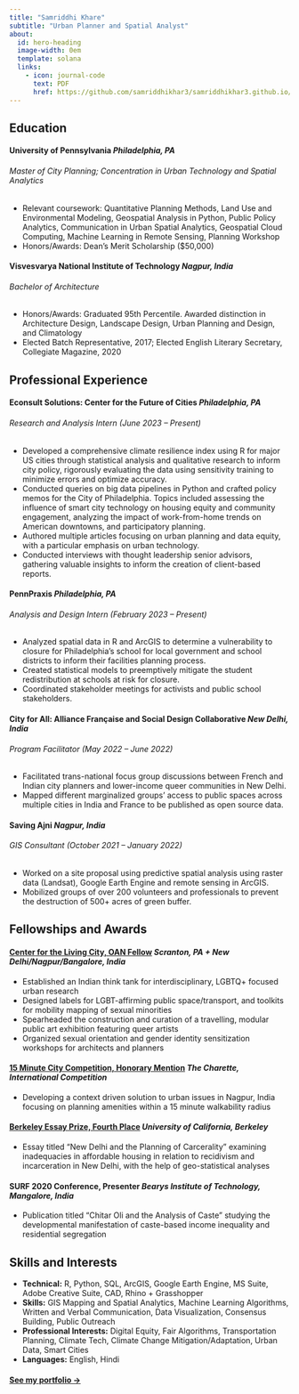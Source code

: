 ```yaml
---
title: "Samriddhi Khare"
subtitle: "Urban Planner and Spatial Analyst"
about:
  id: hero-heading
  image-width: 0em
  template: solana
  links:
    - icon: journal-code
      text: PDF
      href: https://github.com/samriddhikhar3/samriddhikhar3.github.io/blob/main/images/cv_fulltime.pdf
---
```


## Education

#### <b>University of Pennsylvania</b>  *Philadelphia, PA*
###### Master of City Planning; Concentration in Urban Technology and Spatial Analytics 
* Relevant coursework: Quantitative Planning Methods, Land Use and Environmental Modeling, Geospatial Analysis in Python, Public Policy Analytics, Communication in Urban Spatial Analytics, Geospatial Cloud Computing, Machine Learning in Remote Sensing, Planning Workshop
* Honors/Awards: Dean’s Merit Scholarship ($50,000) 

#### <b>Visvesvarya National Institute of Technology</b>  *Nagpur, India*
###### Bachelor of Architecture 
* Honors/Awards: Graduated 95th Percentile. Awarded distinction in Architecture Design, Landscape Design, Urban Planning and Design, and Climatology
* Elected Batch Representative, 2017; Elected English Literary Secretary, Collegiate Magazine, 2020

## Professional Experience

#### <b>Econsult Solutions: Center for the Future of Cities</b>  *Philadelphia, PA*
###### Research and Analysis Intern (June 2023 – Present)
* Developed a comprehensive climate resilience index using R for major US cities through statistical analysis and qualitative research to inform city policy, rigorously evaluating the data using sensitivity training to minimize errors and optimize accuracy.
* Conducted queries on big data pipelines in Python and crafted policy memos for the City of Philadelphia. Topics included assessing the influence of smart city technology on housing equity and community engagement, analyzing the impact of work-from-home trends on American downtowns, and participatory planning. 
* Authored multiple articles focusing on urban planning and data equity, with a particular emphasis on urban technology.
* Conducted interviews with thought leadership senior advisors, gathering valuable insights to inform the creation of client-based reports.

#### <b>PennPraxis</b>  *Philadelphia, PA*
###### Analysis and Design Intern (February 2023 – Present)
* Analyzed spatial data in R and ArcGIS to determine a vulnerability to closure for Philadelphia’s school for local government and school districts to inform their facilities planning process.
* Created statistical models to preemptively mitigate the student redistribution at schools at risk for closure. 
* Coordinated stakeholder meetings for activists and public school stakeholders.

#### <b>City for All: Alliance Française and Social Design Collaborative</b>  *New Delhi, India*
###### Program Facilitator (May 2022 – June 2022)
* Facilitated trans-national focus group discussions between French and Indian city planners and lower-income queer communities in New Delhi.
* Mapped different marginalized groups’ access to public spaces across multiple cities in India and France to be published as open source data.

#### <b>Saving Ajni</b>  *Nagpur, India*
###### GIS Consultant (October 2021 – January 2022)
* Worked on a site proposal using predictive spatial analysis using raster data (Landsat), Google Earth Engine and remote sensing in ArcGIS.  
* Mobilized groups of over 200 volunteers and professionals to prevent the destruction of 500+ acres of green buffer. 

## Fellowships and Awards

#### <b>[Center for the Living City, OAN Fellow](https://centerforthelivingcity.org/oan-fellows-2021#oanfellows2021-pehchaan:~:text=TEAM%20MEMBERS-,Samriddhi%20Khare,-Pranita%20Varma)</b> *Scranton, PA + New Delhi/Nagpur/Bangalore, India*
* Established an Indian think tank for interdisciplinary, LGBTQ+ focused urban research
* Designed labels for LGBT-affirming public space/transport, and toolkits for mobility mapping of sexual minorities 
* Spearheaded the construction and curation of a travelling, modular public art exhibition featuring queer artists 
* Organized sexual orientation and gender identity sensitization workshops for architects and planners 

#### <b>[15 Minute City Competition, Honorary Mention](Samriddhi Khare)</b> *The Charette, International Competition*           
* Developing a context driven solution to urban issues in Nagpur, India focusing on planning amenities within a 15 minute walkability radius  

#### <b>[Berkeley Essay Prize, Fourth Place](https://berkeleyprize.org/competition/essay/2022/winning-essays/samriddhi-khare-and-jiya-anand-essay)</b> *University of California, Berkeley*
* Essay titled “New Delhi and the Planning of Carcerality” examining inadequacies in affordable housing in relation to recidivism and incarceration in New Delhi, with the help of geo-statistical analyses   

#### <b>SURF 2020 Conference, Presenter</b> *Bearys Institute of Technology, Mangalore, India*                                   
* Publication titled “Chitar Oli and the Analysis of Caste” studying the developmental manifestation of caste-based income inequality and residential segregation 


## Skills and Interests

* <b>Technical:</b> R, Python, SQL, ArcGIS, Google Earth Engine, MS Suite, Adobe Creative Suite, CAD, Rhino + Grasshopper
* <b>Skills:</b> GIS Mapping and Spatial Analytics, Machine Learning Algorithms, Written and Verbal Communication, Data Visualization, Consensus Building, Public Outreach
* <b>Professional Interests:</b> Digital Equity, Fair Algorithms, Transportation Planning, Climate Tech, Climate Change Mitigation/Adaptation, Urban Data, Smart Cities
* <b>Languages:</b> English, Hindi


#### [See my portfolio &rarr;](/portfolio/portfolio.html)